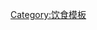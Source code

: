 {{Navbox
|name = 素食主義
|state = collapsed
|listclass = hlist
|title = [[純素主義]]和[[素食主義]]

|group1 = 觀點
|list1 =
{{Navbox subgroup
|group1 = [[純素食主義]]
|list1 =
*[[果食主義]]
*[[純素食主義]]
*[[生素食主義]]
*{{le|無動物農業|Animal-free agriculture}}
*[[純素食無政府主義]]

|group2 = [[半素食主義]]
|list2 =
*[[魚素主義]]
*[[免费素食主義]]
|group3 = [[素食主義]]
|list3 =
*[[蛋奶素]]
*[[素食主義歷史]]
**[[毕达哥拉斯主义]]
**[[托爾斯泰主義]]
*[[各國的素食主義]]
*[[素食主義者名單]]
*[[環保素食主義]]
*[[經濟素食主義]]
*[[素食有機園藝]]
*[[素食營養學]]
|group4 = 列表
|list4 =
*[[純素者列表]]
}}

|group2 = 倫理
|list2 =
{{Navbox subgroup
|group1 = [[世俗]]
|list1 =
*[[動物權利]]
*[[動物福利]]
*[[肉食主義]]
*[[深層生態學]]
*{{le|肉食倫理|Ethics of eating meat}}
*{{le|肉食心理學|Psychology of eating meat}}
*[[非暴力]]
*[[物种歧视]]
*[[蒂魯古拉爾]]
|group2 = [[宗教]]
|list2 =
*[[齋食|佛教]]
*[[基督教素食主義|基督教]]
**[[卡特里派]]
**[[安息日會]]
*[[印度教素食主義|印度教]]
** [[不害]]
*[[耆那教素食主義|耆那教]]
*[[錫克教素食主義|錫克教]]
}}

|group3 = 飲食
|list3  =
*[[洋菜]]
*{{le|龍舌蘭蜜|Agave nectar}}
*[[素肉]]
**[[肉類替代品列表]]
*[[味噌]]
*[[麻糬]]
*[[植物奶]]
*[[植物奶油]]
*[[藜麥]]
*[[丹貝]]
*[[豆腐]]
*[[麵筋]]
*[[純素起司]]
|group4 = 組織與事件
|list4 =
*[[美國素食黨]]
*[[基督教素食會]]
*[[歐洲素食聯盟]]
*[[生命之食 (救助組織)|生命之食]]
*[[國際素食聯盟]]
*[[麻州動物權聯盟]]
*[[波士頓素食協會]]
*[[善待動物組織|PETA]]
*[[責任醫療醫生委員會]]
*[[多倫多素食協會]]
*[[完全素食協會 (英國)|完全素食協會]]
*[[維根茲超市]]
*[[維多利亞素食網路]]
*[[素食協會 (英國)|素食協會]]
*[[諾丁罕蔬菜運動]]
*[[世界純素食日]]
*[[世界素食日]]
*[[國際素食日]]
*[[週一無肉日]]
|group5 = 书籍与报道
|list5 = <!--Chronological:-->
*《[[一座小行星的飲食方式]]》{{small|（1971年）}}
*《[[救命飲食:中國健康調查報告]]》{{small|（2004年）}}
*《[[畜牧業的巨大陰影]]》{{small|（2006年）}}
*《[[盲目的肉食主義：我們愛狗卻吃豬、穿牛皮？]]》{{small|（2009年）}}
|group6 = 紀錄片
|list6 = <!--Chronological:-->
*《[[地球上的生靈]]》{{small|（2005年）}}
*《[[餐叉勝過手術刀]]》{{small|（2011年）}}
*《[[奶牛陰謀]]》{{small|（2014年）}}
|group7 = 医生与学者<!--include only if their focus is vegetarianism or veganism-->
|list7 =<!-- by last name -->
* [[T·柯林·坎貝爾]]
* [[梅樂妮·喬伊]]

|group8 = 相关
|list8 =
* [[彈性素食主義]]
* [[植物性飲食]]
* [[斋食]]
* [[素齋]]
*{{le|低碳飲食|Low carbon diet}}
* [[葷素不忌]]

}}<noinclude>
[[Category:饮食模板‎]]
{{documentation}}</noinclude>